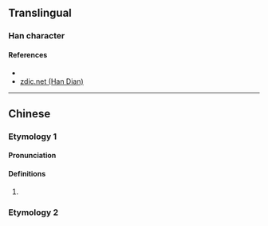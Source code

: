{{also|氵万|漫}}
{{character info/new}}
==Translingual==

===Han character===
{{Han char|rn=85|rad=水|as=13|sn=16|four=34127|canj=ETWB|ids=⿰氵萬}}

====References====
* {{Han ref|kx=0653.140|dkj=18401|hdz=31752.100|uh=6FAB|ud=28587|bh=EA42|bd=59970}}
* [http://www.zdic.net/z/1d/js/6FAB.htm zdic.net (Han Dian)]

----

==Chinese==
{{zh-forms}}

===Etymology 1===
====Pronunciation====
{{zh-pron
|m=wàn
|c=
|mc=
|oc=
|ma=
|cat=pn
}}

====Definitions====
{{zh-hanzi}}

# {{zh-only|澫源|[[name]] of a [[river]] in [[Guangxi]] [[autonomous]] [[region]]}}

===Etymology 2===
{{zh-see|漫|a}}